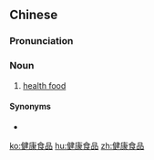 ==Chinese==
{{zh-forms|type=22}}

===Pronunciation===
{{zh-pron
|m=jiànkāng shípǐn
|cat=n
}}

===Noun===
{{zh-noun}}

# [[health food]]

====Synonyms====
* {{zh-l|保健食品}}

{{zh-cat|Foods|Health}}

[[ko:健康食品]]
[[hu:健康食品]]
[[zh:健康食品]]